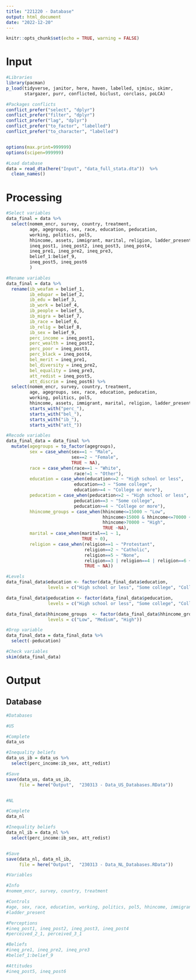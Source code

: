 ```yaml
---
title: "221220 - Database"
output: html_document
date: "2022-12-20"
---
```


```r
knitr::opts_chunk$set(echo = TRUE, warning = FALSE)
```

# Input

```r
#Libraries
library(pacman)
p_load(tidyverse, janitor, here, haven, labelled, sjmisc, skimr,
       stargazer, purr, conflicted, biclust, corclass, poLCA)

```

```r
#Packages conflicts
conflict_prefer("select", "dplyr")
conflict_prefer("filter", "dplyr")
conflict_prefer("lag", "dplyr")
conflict_prefer("to_factor", "labelled")
conflict_prefer("to_character", "labelled")


options(max.print=999999)
options(scipen=999999)
```

```r
#Load database
data = read_dta(here("Input", "data_full_stata.dta"))  %>% 
  clean_names()
```


# Processing

```r

#Select variables
data_final = data %>% 
  select(nomem_encr, survey, country, treatment, 
         age, agegroups, sex, race, education, peducation, 
         working, politics, pol5, 
         hhincome, assets, immigrant, marital, religion, ladder_present,
         ineq_post1, ineq_post2, ineq_post3, ineq_post4,
         ineq_pre1, ineq_pre2, ineq_pre3,
         belief_1:belief_9,
         ineq_post5, ineq_post6
         )

#Rename variables
data_final = data %>%
  rename(ib_weafam = belief_1,
         ib_edupar = belief_2,
         ib_edu = belief_3,
         ib_work = belief_4,
         ib_people = belief_5,
         ib_migra = belief_7,
         ib_race = belief_6, 
         ib_relig = belief_8,
         ib_sex = belief_9,
         perc_income = ineq_post1, 
         perc_wealth = ineq_post2, 
         perc_poor = ineq_post3, 
         perc_black = ineq_post4,
         bel_merit = ineq_pre1, 
         bel_diversity = ineq_pre2, 
         bel_equality = ineq_pre3,
         att_redist = ineq_post5, 
         att_discrim = ineq_post6) %>% 
  select(nomem_encr, survey, country, treatment, 
         age, agegroups, sex, race, education, peducation,
         working, politics, pol5, 
         hhincome, assets, immigrant, marital, religion, ladder_present,
         starts_with("perc_"),
         starts_with("bel_"),
         starts_with("ib_"),
         starts_with("att_"))

#Recode variables
data_final_data = data_final %>%
  mutate(agegroups = to_factor(agegroups),
         sex = case_when(sex==1 ~ "Male",
                         sex==2 ~ "Female",
                         TRUE ~ NA),
         race = case_when(race==1 ~ "White",
                          race!=1 ~ "Other"),
         education = case_when(education<=2 ~ "High school or less",
                          education==3 ~ "Some college",
                          education>=4 ~ "College or more"),
         peducation = case_when(peducation<=2 ~ "High school or less",
                          peducation==3 ~ "Some college",
                          peducation>=4 ~ "College or more"),
         hhincome_groups = case_when(hhincome<=15000 ~ "Low",
                                     hhincome>15000 & hhincome<=70000 ~ "Medium",
                                     hhincome>70000 ~ "High",
                                     TRUE ~NA),
         marital = case_when(marital==1 ~ 1,
                             TRUE ~ 0),
         religion = case_when(religion==1 ~ "Protestant",
                              religion==2 ~ "Catholic",
                              religion==5 ~ "None",
                              religion==3 | religion==4 | religion==6 ~ "Other",
                              TRUE ~ NA))

#Levels
data_final_data$education <- factor(data_final_data$education,
                levels = c("High school or less", "Some college", "College or more"))

data_final_data$peducation <- factor(data_final_data$peducation,
                levels = c("High school or less", "Some college", "College or more"))

data_final_data$hhincome_groups  <- factor(data_final_data$hhincome_groups ,
                levels = c("Low", "Medium", "High"))

#Drop variable
data_final_data = data_final_data %>% 
  select(-peducation)

#Check variables
skim(data_final_data)

```


# Output

## Database

```r
#Databases

#US

#Complete
data_us

#Inequality beliefs
data_us_ib = data_us %>% 
  select(perc_income:ib_sex, att_redist)

#Save
save(data_us, data_us_ib,
     file = here("Output",  "230313 - Data_US_Databases.RData"))


#NL

#Complete
data_nl

#Inequality beliefs
data_nl_ib = data_nl %>% 
  select(perc_income:ib_sex, att_redist)


#Save
save(data_nl, data_nl_ib,
     file = here("Output",  "230313 - Data_NL_Databases.RData"))
```


```r
#Variables

#Info
#nomem_encr, survey, country, treatment

#Controls
#age, sex, race, education, working, politics, pol5, hhincome, immigrant, marital, religion
#ladder_present

#Perceptions
#ineq_post1, ineq_post2, ineq_post3, ineq_post4 
#perceived_2_1, perceived_3_1

#Beliefs
#ineq_pre1, ineq_pre2, ineq_pre3
#belief_1:belief_9

#Attitudes
#ineq_post5, ineq_post6

```
